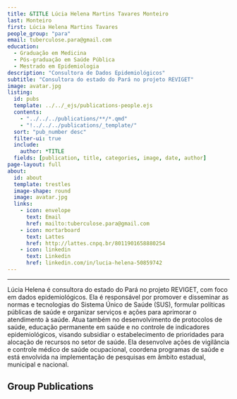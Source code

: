 ---
title: &TITLE Lúcia Helena Martins Tavares Monteiro
last: Monteiro
first: Lúcia Helena Martins Tavares
people_group: "para"
email: tuberculose.para@gmail.com
education:
  - Graduação em Medicina
  - Pós-graduação em Saúde Pública
  - Mestrado em Epidemiologia
description: "Consultora de Dados Epidemiológicos"
subtitle: "Consultora do estado do Pará no projeto REVIGET"
image: avatar.jpg
listing:
  id: pubs
  template: ../../_ejs/publications-people.ejs
  contents:
    - "../../../publications/**/*.qmd"
    - "!../../../publications/_template/"
  sort: "pub_number desc"
  filter-ui: true
  include:
    author: *TITLE
  fields: [publication, title, categories, image, date, author]
page-layout: full
about:
  id: about
  template: trestles
  image-shape: round
  image: avatar.jpg
  links:
    - icon: envelope
      text: Email
      href: mailto:tuberculose.para@gmail.com
    - icon: mortarboard
      text: Lattes
      href: http://lattes.cnpq.br/8011901658880254
    - icon: linkedin
      text: Linkedin
      href: linkedin.com/in/lucia-helena-50859742
---

<hr>
:::{#about}

Lúcia Helena é consultora do estado do Pará no projeto REVIGET, com foco em dados epidemiológicos. Ela é responsável por promover e disseminar as normas e tecnologias do Sistema Único de Saúde (SUS), formular políticas públicas de saúde e organizar serviços e ações para aprimorar o atendimento à saúde. Atua também no desenvolvimento de protocolos de saúde, educação permanente em saúde e no controle de indicadores epidemiológicos, visando subsidiar o estabelecimento de prioridades para alocação de recursos no setor de saúde. Ela desenvolve ações de vigilância e controle médico de saúde ocupacional, coordena programas de saúde e está envolvida na implementação de pesquisas em âmbito estadual, municipal e nacional.

:::
## Group Publications

:::{#pubs}
:::
